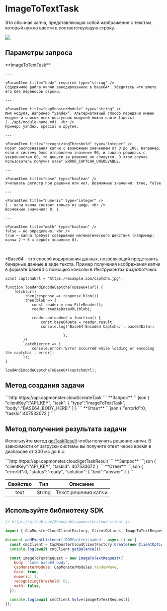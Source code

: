 ﻿---
sidebar_position: 10
sidebar_label: ImageToTextTask
---


# ImageToTextTask

Это обычная капча, представляющая собой изображение с текстом, который нужно ввести в соответствующую строку. 

![](./images/image-to-text/text-captcha-2.png)


## Параметры запроса
<TabItem value="proxyless" label="ImageToTextTask (без прокси)" default className="bordered-panel">
    <ParamItem title="type" required type="string" />
    **ImageToTextTask**

    ---

    <ParamItem title="body" required type="string" />
    Содержимое файла капчи закодированное в base64*. Убедитесь что шлете его без переносов строки.

    ---

    <ParamItem title="capMonsterModule" type="string" />
    Имя модуля, например “yandex“. Альтернативный способ передачи имени модуля и список всех доступных модулей можно найти [здесь](../api/module-name.md). <br />
    Пример: yandex, special и другие.

    ---

    <ParamItem title="recognizingThreshold" type="integer" />
    Порог распознавания капчи с возможным значением от 0 до 100. Например, если в систему было отправлено значение 90, и задача решилась с уверенностью 80, то деньги за решение не спишутся. В этом случае пользователь получит ответ ERROR_CAPTCHA_UNSOLVABLE.

    ---

    <ParamItem title="case" type="boolean" />
    Учитывать регистр при решении или нет. Возможные значения: true, false

    ---

    <ParamItem title="numeric" type="integer" />
    1 - если капча состоит только из цифр. <br />
    Возможные значения: 0, 1

    ---

    <ParamItem title="math" type="boolean" />
    false — не определено; <br />
	true — капча требует совершения математического действия (например: капча 2 + 6 = вернёт значение 8).
  </TabItem>

  <br />

*Base64 - это способ кодирования данных, позволяющий представить бинарные данные в виде текста. Пример получения изображения капчи в формате base64 с помощью консоли в *Инструментах разработчика*:

```
const captchaUrl = 'https://example.com/captcha.jpg';

function loadAndEncodeCaptchaToBase64(url) {
    fetch(url)
        .then(response => response.blob())
        .then(blob => {
            const reader = new FileReader();
            reader.readAsDataURL(blob);

            reader.onloadend = function() {
                const base64Data = reader.result;                
                console.log('Base64 Encoded Captcha:', base64Data);

                          };
        })
        .catch(error => {
            console.error('Error occurred while loading or encoding the captcha:', error);
        });
}

loadAndEncodeCaptchaToBase64(captchaUrl);

```

## Метод создания задачи

<TabItem value="proxyless" label="ImageToTextTask (без прокси)" default className="method-panel">
<MethodItem>
  ```http
  https://api.capmonster.cloud/createTask
  ```
</MethodItem>
<MethodDescription>
**Запрос**
```json
{
  "clientKey":"API_KEY",
  "task": {
    "type":"ImageToTextTask",
    "body":"BASE64_BODY_HERE!"
  }
}
```
**Ответ**
```json
{
  "errorId":0,
  "taskId":407533072
}
```

</MethodDescription>
</TabItem>


## Метод получения результата задачи
Используйте метод [getTaskResult](../api/methods/get-task-result.md) чтобы получить решение капчи. В зависимости от загрузки системы вы получите ответ через время в диапазоне от 300 мс до 6 с.

<TabItem value="proxyless" label="ImageToTextTask (без прокси)" default className="method-panel-full">
    <MethodItem>
```http
https://api.capmonster.cloud/getTaskResult
```
    </MethodItem>
    <MethodDescription>
**Запрос**
```json
{
  "clientKey":"API_KEY",
  "taskId": 407533072
}
```
**Ответ**
```json
{
  "errorId":0,
  "status":"ready",
  "solution": {
    "text":"answer"
  }
}
```
  </MethodDescription>
  </TabItem>

<br />

|**Свойство**|**Тип**|**Описание**|
| :-: | :-: | :-: |
|text|String|Текст решения капчи|


## Используйте библиотеку SDK

<Tabs className="full-width-tabs filled-tabs request-tabs" groupId="captcha-type">
  <TabItem value="js" label="JavaScript" default className="method-panel">

```js
// https://github.com/ZennoLab/capmonstercloud-client-js

import { CapMonsterCloudClientFactory, ClientOptions, ImageToTextRequest } from '@zennolab_com/capmonstercloud-client';

document.addEventListener('DOMContentLoaded', async () => {
  const cmcClient = CapMonsterCloudClientFactory.Create(new ClientOptions({ clientKey: '<your capmonster.cloud API key>' }));
  console.log(await cmcClient.getBalance());

  const imageToTextRequest = new ImageToTextRequest({
    body: 'some base64 body',
    CapMonsterModule: CapMonsterModules.YandexWave,
    Case: true,
    numeric: 1,
    recognizingThreshold: 65,
    math: false,
  });

  console.log(await cmcClient.Solve(imageToTextRequest));
});
```
  </TabItem>
  
</Tabs>
